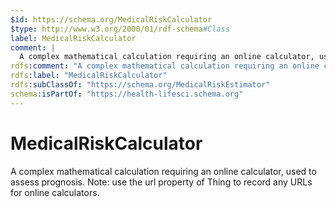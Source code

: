 ```yaml
---
$id: https://schema.org/MedicalRiskCalculator
$type: http://www.w3.org/2000/01/rdf-schema#Class
label: MedicalRiskCalculator
comment: |
  A complex mathematical calculation requiring an online calculator, used to assess prognosis. Note: use the url property of Thing to record any URLs for online calculators.
rdfs:comment: "A complex mathematical calculation requiring an online calculator, used to assess prognosis. Note: use the url property of Thing to record any URLs for online calculators."
rdfs:label: "MedicalRiskCalculator"
rdfs:subClassOf: "https://schema.org/MedicalRiskEstimator"
schema:isPartOf: "https://health-lifesci.schema.org"
---
```


# MedicalRiskCalculator

A complex mathematical calculation requiring an online calculator, used to assess prognosis. Note: use the url property of Thing to record any URLs for online calculators.

